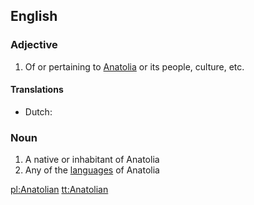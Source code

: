 ==English==
{{wikipedia}}
===Adjective===
{{en-adj|-}}

# Of or pertaining to [[Anatolia]] or its people, culture, etc.

====Translations====
{{trans-top|of or pertaining to Anatolia or its people, culture, etc.}}
* Dutch: {{t-|nl|Anatolisch}}
{{trans-mid}}
{{trans-bottom}}

===Noun===
{{en-noun}}

# A native or inhabitant of Anatolia
# Any of the [[language]]s of Anatolia

[[pl:Anatolian]]
[[tt:Anatolian]]